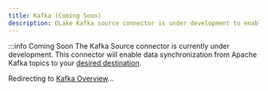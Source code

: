 ```yaml
---
title: Kafka (Coming Soon)
description: OLake Kafka source connector is under development to enable data sync from Kafka topics. Join the community for updates and real-time support.
---
```



:::info Coming Soon
The Kafka Source connector is currently under development. This connector will enable data synchronization from Apache Kafka topics to your [desired destination](/docs/writers/iceberg/catalog/rest).

Redirecting to [Kafka Overview](/docs/connectors/kafka)...